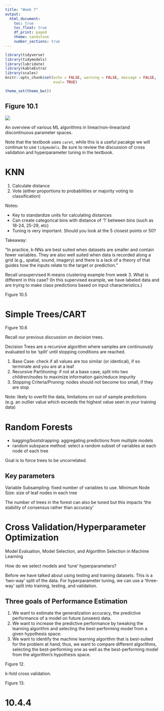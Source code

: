 ```yaml
---
title: "Week 7"
output:
  html_document:
    toc: true
    toc_float: true
    df_print: paged
    theme: sandstone
    number_sections: true
---
```


```r
library(tidyverse)
library(tidymodels)
library(lubridate)
library(kableExtra)
library(scales)
knitr::opts_chunk$set(echo = FALSE, warning = FALSE, message = FALSE,
                      eval= TRUE)

theme_set(theme_bw())
```

## Figure 10.1

![](https://raw.githubusercontent.com/erhla/pa470spring2022/59ae1b646a998b74dcc60a1b59c6e7e5c4824da9/static/lectures/10.1.jpg)

An overview of various ML algorithms in linear/non-linear/and discontinuous parameter spaces.

Note that the textbook uses `caret`, while this is a useful pacakge we will continue to use `tidymodels`. Be sure to review the discussion of cross validation and hyperparameter tuning in the textbook.

# KNN

1. Calculate distance 
2. Vote (either proportions to probabilities or majority voting to classification)

Notes:

- Key to standardize units for calculating distances
- Can create categorical bins with distance of '1' between bins (such as 18-24, 25-29, etc)
- Tuning is very important. Should you look at the 5 closest points or 50? 

Takeaway:

"In practice, k-NNs are best suited when datasets are smaller and contain fewer variables. They are also well suited when data is recorded along a grid (e.g., spatial, sound, imagery) and there is a lack of a theory of that guides how the inputs relate to the target or prediction."

Recall unsupervised K-means clustering example from week 3. What is different in this case? (In this supervised example, we have labeled data and are trying to make class predictions based on input characteristics.)

Figure 10.5

# Simple Trees/CART

Figure 10.6

Recall our previous discussion on decision trees.

Decision Trees are a recursive algorithm where samples are continuously evaluated to be 'split' until stopping conditions are reached.

1. Base Case: check if all values are too similar (or identical), if so terminate and you are at a leaf
2. Recursive Partitioning: if not at a base case, split into two children/nodes to maximize information gain/reduce impurity 
3. Stopping Criteria/Pruning: nodes should not become too small, if they are stop

Note: likely to overfit the data, limitations on out of sample predictions (e.g. an outlier value which exceeds the highest value seen in your training data)

# Random Forests

- bagging/bootstrapping: aggregating predictions from multiple models
- random subspace method: select a random subset of variables at each node of each tree

Goal is to force trees to be uncorrelated.

## Key parameters

Variable Subsampling: fixed number of variables to use.
Minimum Node Size: size of leaf nodes in each tree

The number of trees in the forest can also be tuned but this impacts 'the stability of consensus rather than accuracy'

# Cross Validation/Hyperparameter Optimization

Model Evaluation, Model Selection, and Algorithm Selection in Machine Learning

How do we select models and 'tune' hyperparameters?

Before we have talked about using testing and training datasets. This is a 'two-way' split of the data. For hyperparameter tuning, we can use a 'three-way' split into training, testing, and validation.

## Three goals of Performance Estimation

1. We want to estimate the generalization accuracy, the predictive performance of a model on future (unseen) data.
2. We want to increase the predictive performance by tweaking the learning algorithm and selecting the best-performing model from a given hypothesis space.
3. We want to identify the machine learning algorithm that is best-suited for the problem at hand; thus, we want to compare different algorithms, selecting the best-performing one as well as the best-performing model from the algorithm’s hypothesis space.


Figure 12.

k-fold cross validation.

Figure 13.


# 10.4.4





